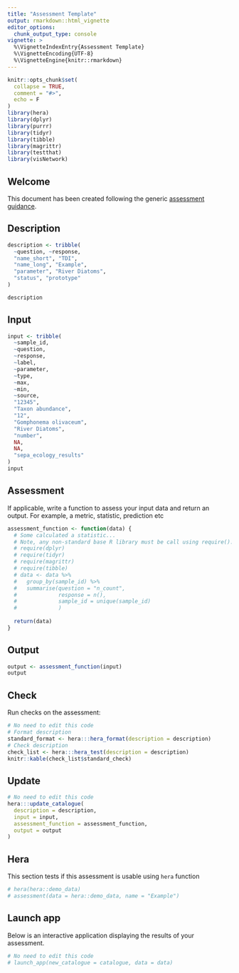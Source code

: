```yaml
---
title: "Assessment Template"
output: rmarkdown::html_vignette
editor_options: 
  chunk_output_type: console
vignette: >
  %\VignetteIndexEntry{Assessment Template}
  %\VignetteEncoding{UTF-8}  
  %\VignetteEngine{knitr::rmarkdown}
---
```


```r
knitr::opts_chunk$set(
  collapse = TRUE,
  comment = "#>",
  echo = F
)
library(hera)
library(dplyr)
library(purrr)
library(tidyr)
library(tibble)
library(magrittr)
library(testthat)
library(visNetwork)
```

## Welcome

This document has been created following the generic [assessment
guidance](https://ecodata1.github.io/hera/articles/development_guide.html).

<!-- Create a new regulatory assessment by updating the code info below, for guidance see https://ecodata1.github.io/hera/articles/development_guide.html  -->

## Description

```r

description <- tribble(
  ~question, ~response,
  "name_short", "TDI",
  "name_long", "Example",
  "parameter", "River Diatoms",
  "status", "prototype"
)

description
```

## Input

```r

input <- tribble(
  ~sample_id,
  ~question,
  ~response,
  ~label,
  ~parameter,
  ~type,
  ~max,
  ~min,
  ~source,
  "12345",
  "Taxon abundance",
  "12",
  "Gomphonema olivaceum",
  "River Diatoms",
  "number",
  NA,
  NA,
  "sepa_ecology_results"
)
input
```

## Assessment

If applicable, write a function to assess your input data and return an output. For example, a metric, statistic, prediction etc

```r

assessment_function <- function(data) {
  # Some calculated a statistic...
  # Note, any non-standard base R library must be call using require().
  # require(dplyr)
  # require(tidyr)
  # require(magrittr)
  # require(tibble)
  # data <- data %>%
  #   group_by(sample_id) %>% 
  #   summarise(question = "n_count",
  #             response = n(),
  #             sample_id = unique(sample_id)
  #             )
  
  return(data)
}
```

## Output

```r
output <- assessment_function(input)
output
```

## Check

Run checks on the assessment:

```r
# No need to edit this code
# Format description
standard_format <- hera:::hera_format(description = description) 
# Check description
check_list <- hera:::hera_test(description = description)
knitr::kable(check_list$standard_check)
```

## Update

```r
# No need to edit this code
hera:::update_catalogue(
  description = description,
  input = input,
  assessment_function = assessment_function,
  output = output
)
```

## Hera

This section tests if this assessment is usable using `hera` function

```r
# hera(hera::demo_data)
# assessment(data = hera::demo_data, name = "Example")
```

## Launch app

Below is an interactive application displaying the results of your assessment.

```r
# No need to edit this code
# launch_app(new_catalogue = catalogue, data = data)
```
